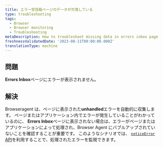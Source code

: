 ```yaml
---
title: エラー受信箱ページのデータが欠落している
type: troubleshooting
tags:
  - Browser
  - Browser monitoring
  - Troubleshooting
metaDescription: How to troubleshoot missing data in errors inbox page
freshnessValidatedDate: '2023-08-11T00:00:00.000Z'
translationType: machine
---
```


## 問題

<DNT>**Errors Inbox**</DNT>ページにエラーが表示されません。

## 解決

Browseragent は、ページに表示された<DNT>**unhandled**</DNT>エラーを自動的に収集します。 ページまたはアプリケーション内でエラーが発生していることがわかっているのに、 <DNT>**Errors Inbox**</DNT>ページに表示されない場合は、エラーがページまたはアプリケーションによって処理され、Browser Agent にバブルアップされていないことを確認することが重要です。 このようなシナリオでは、 [`noticeError` API](/docs/browser/new-relic-browser/browser-apis/noticeerror)を利用することで、処理されたエラーを監視できます。